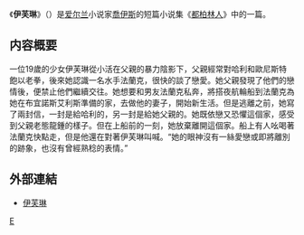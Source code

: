 《'''伊芙琳'''》（{{lang|en|Eveline}}）是[[爱尔兰|爱尔兰]]小说家[[喬伊斯|喬伊斯]]的短篇小说集《[[都柏林人|都柏林人]]》中的一篇。

==内容概要==

一位19歲的少女伊芙琳從小活在父親的暴力陰影下，父親經常對哈利和歐尼斯特飽以老拳，後來她認識一名水手法蘭克，很快的談了戀愛。她父親發現了他們的戀情後，便禁止他們繼續交往。她想要和男友法蘭克私奔，將搭夜航輪船到法蘭克為她在布宜諾斯艾利斯準備的家，去做他的妻子，開始新生活。但是逃離之前，她寫了兩封信，一封是給哈利的，另一封是給她父親的。她既依戀又恐懼這個家，感受到父親老態龍鍾的樣子。但在上船前的一刻，她放棄離開這個家。船上有人吆喝著法蘭克快點走，但是他還在對著伊芙琳叫喊。“她的眼神沒有一絲愛戀或即將離別的跡象，也沒有曾經熟稔的表情。”

==外部連結==
*[http://www.eng.ntnu.edu.tw/teacher/kunliang/Eveline.htm 伊芙琳]{{dead link|date=2017年11月 |bot=InternetArchiveBot |fix-attempted=yes }}
{{都柏林人}}
[[Category:愛爾蘭小說|E]]